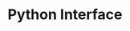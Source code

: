 ---
id: python
title: Python Interface
slug: /setup-and-administration/interfaces/python
description: ''
tags: []
---